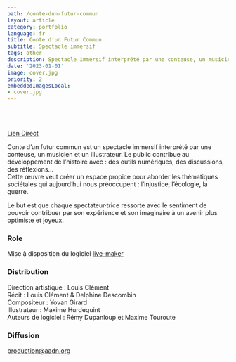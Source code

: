 ```yaml
---
path: /conte-dun-futur-commun
layout: article
category: portfolio
language: fr
title: Conte d'un Futur Commun
subtitle: Spectacle immersif
tags: other
description: Spectacle immersif interprété par une conteuse, un musicien et un illustrateur.
date: '2023-01-01'
image: cover.jpg
priority: 2
embeddedImagesLocal:
- cover.jpg
---
```


<br/>
<br/>

<ResponsiveIframe
  src="https://www.youtube.com/embed/kLPpmxxGzkA?si=-IzW3xV7_M7EYdHX"
  width="1920"
  height="1080"
/>

[Lien Direct](https://www.youtube.com/embed/kLPpmxxGzkA?si=-IzW3xV7_M7EYdHX)


Conte d’un futur commun est un spectacle immersif interprété par une conteuse, un musicien et un illustrateur.
Le public contribue au développement de l’histoire avec : des outils numériques, des discussions, des réflexions…  
Cette œuvre veut créer un espace propice pour aborder les thématiques sociétales qui aujourd’hui nous préoccupent : l’injustice, l’écologie, la guerre.

Le but est que chaque spectateur·trice ressorte avec le sentiment de pouvoir contribuer par son expérience et son imaginaire à un avenir plus optimiste et joyeux.


### Role
Mise à disposition du logiciel [live-maker](/live-maker)


### Distribution
Direction artistique : Louis Clément  
Récit : Louis Clément & Delphine Descombin  
Compositeur : Yovan Girard  
Illustrateur : Maxime Hurdequint  
Auteurs de logiciel : Rémy Dupanloup et Maxime Touroute

### Diffusion
[production@aadn.org](mailto:production@aadn.org)
